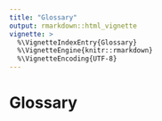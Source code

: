 ---
title: "Glossary"
output: rmarkdown::html_vignette
vignette: >
  %\VignetteIndexEntry{Glossary}
  %\VignetteEngine{knitr::rmarkdown}
  %\VignetteEncoding{UTF-8}
---

# Glossary

